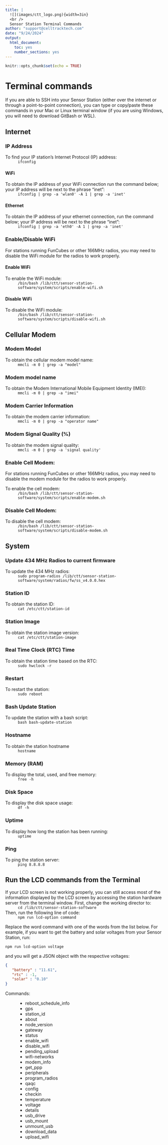 ```yaml
---
title: |
  ![](images/ctt_logo.png){width=3in}  
  <br />
  Sensor Station Terminal Commands
author: "support@celltracktech.com"
date: "9/24/2024"
output:
  html_document:
    toc: yes
    number_sections: yes
---
```


```r
knitr::opts_chunk$set(echo = TRUE)
```

# Terminal commands

If you are able to SSH into your Sensor Station (either over the internet or through a point-to-point connection), you can type or copy/paste these commands in your Mac or Linux terminal window (if you are using Windows, you will need to download GitBash or WSL).

## Internet

### IP Address
To find your IP station's Internet Protocol (IP) address:
: ```ifconfig```

#### WiFi
To obtain the IP address of your WiFi connection run the command below; your IP address will be next to the phrase "inet": 
: ```ifconfig | grep -a 'wlan0' -A 1 | grep -a 'inet'```

#### Ethernet
To obtain the IP address of your ethernet connection, run the command below; your IP address will be next to the phrase "inet":
: ```ifconfig | grep -a 'eth0' -A 1 | grep -a 'inet'```

### Enable/Disable WiFi
For stations running FunCubes or other 166MHz radios, you may need to disable the WiFi module for the radios to work properly.

#### Enable WiFi
To enable the WiFi module:
: ```/bin/bash /lib/ctt/sensor-station-software/system/scripts/enable-wifi.sh```

#### Disable WiFi
To disable the WiFi module:
: ```/bin/bash /lib/ctt/sensor-station-software/system/scripts/disable-wifi.sh```

## Cellular Modem

### Modem Model
To obtain the cellular modem model name:
: ```mmcli -m 0 | grep -a "model"```

### Modem model name
To obtain the Modem International Mobile Equipment Identity (IMEI):
: ```mmcli -m 0 | grep -a "imei"```

### Modem Carrier Information
To obtain the modem carrier information:
: ```mmcli -m 0 | grep -a "operator name"```

### Modem Signal Quality (%)
To obtain the modem signal quality:
: ```mmcli -m 0 | grep -a 'signal quality'```

### Enable Cell Modem:
For stations running FunCubes or other 166MHz radios, you may need to disable the modem module for the radios to work properly.

To enable the cell modem:
: ```/bin/bash /lib/ctt/sensor-station-software/system/scripts/enable-modem.sh```

### Disable Cell Modem:
To disable the cell modem:
: ```/bin/bash /lib/ctt/sensor-station-software/system/scripts/disable-modem.sh```

## System
### Update 434 MHz Radios to current firmware
To update the 434 MHz radios:
: ```sudo program-radios /lib/ctt/sensor-station-software/system/radios/fw/ss_v4.0.0.hex```

### Station ID
To obtain the station ID:
: ``` cat /etc/ctt/station-id```

### Station Image
To obtain the station image version:
: ```cat /etc/ctt/station-image```

### Real Time Clock (RTC) Time
To obtain the station time based on the RTC:
: ```sudo hwclock -r```

### Restart
To restart the station:
: ```sudo reboot```

### Bash Update Station
To update the station with a bash script:
: ```bash bash-update-station```

### Hostname
To obtain the station hostname
: ```hostname```

### Memory (RAM)
To display the total, used, and free memory: 
: ```free -h```

### Disk Space
To display the disk space usage:
: ```df -h```

### Uptime
To display how long the station has been running:
: ```uptime```

### Ping
To ping the station server:
: ```ping 8.8.8.8```

## Run the LCD commands from the Terminal

If your LCD screen is not working properly, you can still access most of the information displayed by the LCD screen by accessing the station hardware server from the terminal window. First, change the working director to:
: ```cd /lib/ctt/sensor-station-software```

Then, run the following line of code:
: ```npm run lcd-option command```

Replace the word command with one of the words from the list below. For example, if you want to get the battery and solar voltages from your Sensor Station, run:

```npm run lcd-option voltage```

and you will get a JSON object with the respective voltages:

```json
{
   "battery" : "11.61",
   "rtc" : -1,
   "solar" : "0.10"
}
```
Commands:
: * reboot_schedule_info
* gps
* station_id
* about
* node_version
* gateway
* status
* enable_wifi
* disable_wifi
* pending_upload
* wifi-networks
* modem_info
* get_ppp
* peripherals
* program_radios
* qaqc
* config
* checkin
* temperature
* voltage
* details
* usb_drive
* usb_mount
* unmount_usb
* download_data
* upload_wifi
